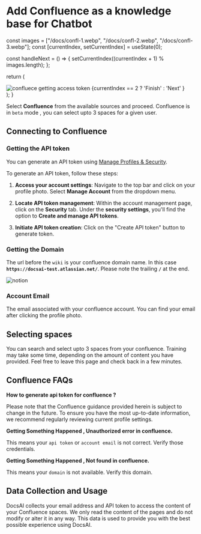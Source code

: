 # Add Confluence as a knowledge base for Chatbot




  const images = ["/docs/confl-1.webp", "/docs/confl-2.webp", "/docs/confl-3.webp"];
  const [currentIndex, setCurrentIndex] = useState(0);

  const handleNext = () => {
    setCurrentIndex((currentIndex + 1) % images.length);
  };

  return (
    <div>
      <Image src={images[currentIndex]} width={1024} height={1024} alt="confluece getting access token" className="border my-6 rounded-md shadow-md"  quality={30}/>
      <PrimaryButton  className="mx-auto mt-6" onClick={handleNext}>
        {currentIndex == 2 ? 'Finish' : 'Next' } <ChevronRight className="w-5 h-5 " />
      </PrimaryButton>
    </div>
  );
}
 


Select **Confluence** from the available sources and proceed. Confluence is in `beta` mode , you can select upto 3 spaces for a given user.

## Connecting to Confluence

### Getting the API token 
You can generate an API token using [Manage Profiles & Security](https://id.atlassian.com/manage-profile/security/api-tokens).

To generate an API token, follow these steps:

1. **Access your account settings**: Navigate to the top bar and click on your profile photo. Select **Manage Account** from the dropdown menu.
2. **Locate API token management**: Within the account management page, click on the **Security** tab. Under the **security settings**, 
you'll find the option to **Create and manage API tokens**.

3. **Initiate API token creation**: Click on the "Create API token" button to generate token.

<ConflImages></ConflImages>


### Getting the Domain
The url before the `wiki` is your confluence domain name. In this case **`https://docsai-test.atlassian.net/`**. 
<Callout type="warning"> 
  Please note the trailing **`/`** at the end. 
</Callout>
  
![notion](/docs/confl-4.webp)


### Account Email
The email associated with your confluence account. You can find your email after clicking the profile photo.


## Selecting spaces

You can search and select upto 3 spaces from your confluence. Training may take some time, depending on the amount of content you have provided. 
Feel free to leave this page and check back in a few minutes.

## Confluence FAQs

**How to generate api token for confluence ?** 

Please note that the Confluence guidance provided herein is subject to change in the future. 
To ensure you have the most up-to-date information, we recommend regularly reviewing current profile settings.

**Getting Something Happened , Unauthorized error in confluence.**

This means your `api token` or `account email` is not correct. Verify those credentials.

**Getting Something Happened , Not found in confluence.**

This means your `domain` is not available. Verify this domain.

## Data Collection and Usage

DocsAI collects your email address and API token to access the content of your Confluence spaces. 
We only read the content of the pages and do not modify or alter it in any way. 
This data is used to provide you with the best possible experience using DocsAI.



